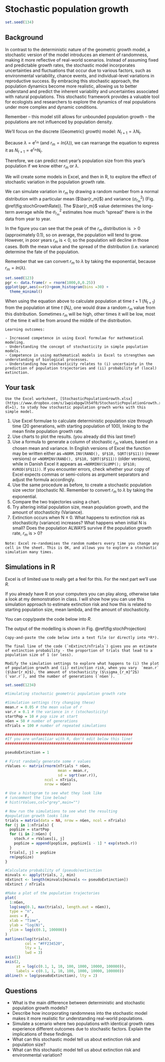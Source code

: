 # Stochastic population growth

```r
set.seed(134)
```

## Background

In contrast to the deterministic nature of the geometric growth model, a stochastic version of the model introduces an element of randomness, making it more reflective of real-world scenarios.  Instead of assuming fixed and predictable growth rates, the stochastic model incorporates uncertainties and fluctuations that occur due to various factors, such as environmental variability, chance events, and individual-level variations in reproductive success. By embracing this stochastic approach, the population dynamics become more realistic, allowing us to better understand and predict the inherent variability and uncertainties associated with natural populations. This stochastic framework provides a valuable tool for ecologists and researchers to explore the dynamics of real populations under more complex and dynamic conditions.

Remember – this model still allows for unbounded population growth – the populations are not influenced by population density.



We'll focus on the discrete (Geometric) growth) model:  $N_{t+1}=\lambda N_t$.

Because $\lambda = \mathrm{e}^{r_m}$ (and $r_m = ln(\lambda)$), we can rearrange the equation to express it as $N_{t+1}=\mathrm{e}^{r_m} N_t$.

Therefore, we can predict next year's population size from this year's population if we know either $r_m$ or $\lambda$.

We will create some models in Excel, and then in R, to explore the effect of stochastic variation in the population growth rate.

We can simulate variation in $r_m$ by drawing a random number from a normal distribution with a particular mean ($\bar{r_m}$) and variance ($\sigma_{r_m}^2$) (Fig. \@ref(fig:stochGrowthRate)). The $\bar{r_m}$ value determines the long-term average while the $\sigma_{r_m}^2$ estimates how much "spread" there is in the data from year to year.

In the figure you can see that the peak of the $r_m$ distribution is $>0$ (approximately 0.1), so on average, the population will tend to grow.  However, in poor years $r_m$ is $<$ 0, so the population will decline in those cases. Both the mean value and the spread of the distribution (i.e. variance) determine the fate of the population. 

Remember that we can convert $r_m$ to $\lambda$ by taking the exponential, because $r_m = ln(\lambda)$.


```r
set.seed(123)
pgr <- data.frame(r = rnorm(1000,0,0.25))
ggplot(pgr,aes(x=r))+geom_histogram(bins =30) +
  theme_minimal()
```

When using the equation above to calculate population at time $t+1$ ($N_{t+1}$) from the population at time $t$ ($N_t$), one would draw a random $r_m$ value from this distribution. Sometimes $r_m$ will be high, other times it will be low, most of the time it will be from around the middle of the distribution.

```block
Learning outcomes: 

- Increased competence in using Excel formulae for mathematical modeling.
- Understanding the concept of stochasticity in simple population models.
- Competence in using mathematical models in Excel to strengthen own understanding of biological processes.
- Understanding how stochasticity relates to (i) uncertainty in the prediction of population trajectories and (ii) probability of (local) extinction.
```

## Your task

```block

Use the Excel worksheet, [StochasticPopulationGrowth.xlsx](https://www.dropbox.com/s/1wpixbpgwlh54f0/StochasticPopulationGrowth.xlsx?dl=1), to study how stochastic population growth works with this simple model.
```

1)	Use Excel formulae to calculate deterministic population size through time (20 generations, with starting population of 100), linking to the mean finite population growth rate.
2)	Use charts to plot the results. (you already did this last time!)
3)	Use a formula to generate a column of stochastic $r_m$ values, based on a chosen mean and variance. In English versions of Excel the function may be written either as `=NORM.INV(RAND(), $F$10, SQRT($F$11))` (newer versions) or `=NORMINV(RAND(), $F$10, SQRT($F$11))` (older versions), while in Danish Excel it appears as `=NORMINV(SLUMP(); $F$10; KVROD($F$11))`. If you encounter errors, check whether your copy of Excel expects commas or semi-colons as argument separators and adjust the formula accordingly.
4)	Use the same procedure as before, to create a stochastic population size vector (stochastic N). Remember to convert $r_m$ to $\lambda$ by taking the exponential.
5)	Compare the two trajectories using a chart.
6)	Try altering initial population size, mean population growth, and the amount of stochasticity (Variance).
7)	Extinction occurs when N $\leq$ 0. What happens to extinction risk as stochasticity (variance) increases? What happens when initial N is small? Does the population ALWAYS survive if the population growth rate, $r_m$ is $>$ 0?

```block
Note: Excel re-randomises the random numbers every time you change any cell in the sheet. This is OK, and allows you to explore a stochastic simulation many times.
```

## Simulations in R

Excel is of limited use to really get a feel for this. For the next part we'll use *R*.

If you already have R on your computers you can play along, otherwise take a look at my demonstration in class. I will show how you can use this simulation approach to estimate extinction risk and how this is related to starting population size, mean lambda, and the amount of stochasticity.

You can copy/paste the code below into *R*.

The output of the modelling is shown in  Fig. \@ref(fig:stochProjection)

```block
Copy-and-paste the code below into a text file (or directly into *R*).

The final line of the code (`nExtinct/nTrials`) gives you an estimate of extinction probability - the proportion of trials that lead to a population size of 1 (or less).

Modify the simulation settings to explore what happens to (i) the plot of population growth and (ii) extinction risk, when you vary  `mean.r` ($\bar{r_m}$), the amount of stochasticity ($\sigma_{r_m}^2$) (`var.r`), and the number of generations (`nGen`).
```

```r
set.seed(1234)
```


```r
#Simulating stochastic geometric population growth rate

#Simulation settings (try changing these)
mean.r = 0.05 # the mean value of r
var.r = 0.1 # the variance in r (stochasticity)
startPop = 10 # pop size at start
nGen = 50 # number of generations
nTrials = 100 # number of repeated simulations

##########################################################
#If you are unfamiliar with R, don't edit below this line!
##########################################################

pseudoExtinction = 1

# First randomly generate some r values
rValues <- matrix(rnorm(nTrials * nGen, 
                        mean = mean.r, 
                        sd = sqrt(var.r)),
                  ncol = nTrials,
                  nrow = nGen)

# Use a histogram to see what they look like 
# (uncomment the line below)
# hist(rValues,col="grey",main="")

# Now run the simulations to see what the resulting 
#population growth looks like
trials = matrix(data = NA, nrow = nGen, ncol = nTrials)
for (j in 1:nTrials) {
  popSize = startPop
  for (i in 2:nGen) {
    stoch.r = rValues[i, j]
    popSize = append(popSize, popSize[i - 1] * exp(stoch.r))
  }
  trials[, j] = popSize
  rm(popSize)
}

#Calculate probability of (pseudo)extinction
minvals <- apply(trials, 2, min)
nExtinct <- length(minvals[minvals <= pseudoExtinction])
nExtinct / nTrials

#Make a plot of the population trajectories
plot(
  1:nGen,
  log(seq(0.1, max(trials), length.out = nGen)),
  type = "n",
  axes = F,
  xlab = "Time",
  ylab = "log(N)",
  ylim = log(c(0.1, 100000))
)
matlines(log(trials),
         col = "#FF234520",
         lty = 1,
         lwd = 3)
axis(1)
axis(2,
     at = log(c(0.1, 1, 10, 100, 1000, 10000, 100000)),
     labels = c(0.1, 1, 10, 100, 1000, 10000, 100000))
abline(h = log(pseudoExtinction), lty = 2)
```

## Questions

- What is the main difference between deterministic and stochastic population growth models?
- Describe how incorporating randomness into the stochastic model makes it more realistic for understanding real-world populations.
- Simulate a scenario where two populations with identical growth rates experience different outcomes due to stochastic factors. Explain the implications of these findings.
- What can this stochastic model tell us about extinction risk and population size?
- What can this stochastic model tell us about extinction risk and environmental variation?